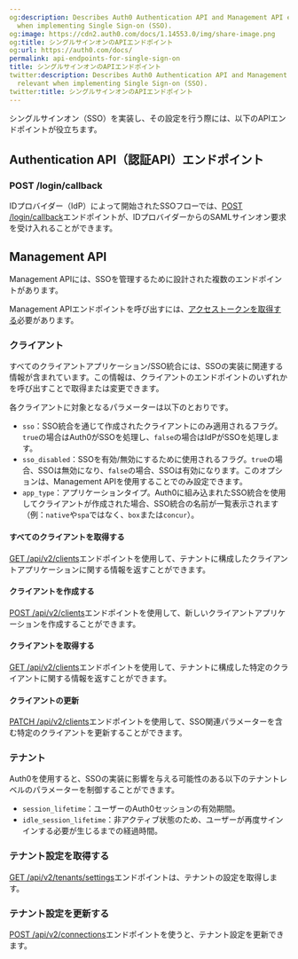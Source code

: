 ```yaml
---
og:description: Describes Auth0 Authentication API and Management API endpoints relevant
  when implementing Single Sign-on (SSO).
og:image: https://cdn2.auth0.com/docs/1.14553.0/img/share-image.png
og:title: シングルサインオンのAPIエンドポイント
og:url: https://auth0.com/docs/
permalink: api-endpoints-for-single-sign-on
title: シングルサインオンのAPIエンドポイント
twitter:description: Describes Auth0 Authentication API and Management API endpoints
  relevant when implementing Single Sign-on (SSO).
twitter:title: シングルサインオンのAPIエンドポイント
---
```


シングルサインオン（SSO）を実装し、その設定を行う際には、以下のAPIエンドポイントが役立ちます。

## Authentication API（認証API）エンドポイント

### POST /login/callback

IDプロバイダー（IdP）によって開始されたSSOフローでは、[POST /login/callback](https://auth0.com/docs/api/authentication#idp-initiated-single-sign-on-sso-flow)エンドポイントが、IDプロバイダーからのSAMLサインオン要求を受け入れることができます。

## Management API

Management APIには、SSOを管理するために設計された複数のエンドポイントがあります。

Management APIエンドポイントを呼び出すには、[アクセストークンを取得する](https://auth0.com/docs/api/management/v2/tokens)必要があります。

### クライアント

すべてのクライアントアプリケーション/SSO統合には、SSOの実装に関連する情報が含まれています。この情報は、クライアントのエンドポイントのいずれかを呼び出すことで取得または変更できます。

各クライアントに対象となるパラメーターは以下のとおりです。

* `sso`：SSO統合を通じて作成されたクライアントにのみ適用されるフラグ。`true`の場合はAuth0がSSOを処理し、`false`の場合はIdPがSSOを処理します。
* `sso_disabled`：SSOを有効/無効にするために使用されるフラグ。`true`の場合、SSOは無効になり、`false`の場合、SSOは有効になります。このオプションは、Management APIを使用することでのみ設定できます。
* `app_type`：アプリケーションタイプ。Auth0に組み込まれたSSO統合を使用してクライアントが作成された場合、SSO統合の名前が一覧表示されます（例：`native`や`spa`ではなく、`box`または`concur`）。

#### すべてのクライアントを取得する

[GET /api/v2/clients](/api/management/v2#!/Clients/get_clients)エンドポイントを使用して、テナントに構成したクライアントアプリケーションに関する情報を返すことができます。

#### クライアントを作成する

[POST /api/v2/clients](/api/management/v2#!/Clients/post_clients)エンドポイントを使用して、新しいクライアントアプリケーションを作成することができます。

#### クライアントを取得する

[GET /api/v2/clients](/api/management/v2#!/Clients/get_clients_by_id)エンドポイントを使用して、テナントに構成した特定のクライアントに関する情報を返すことができます。

#### クライアントの更新

[PATCH /api/v2/clients](/api/management/v2#!/Clients/patch_clients_by_id)エンドポイントを使用して、SSO関連パラメーターを含む特定のクライアントを更新することができます。

### テナント

Auth0を使用すると、SSOの実装に影響を与える可能性のある以下のテナントレベルのパラメーターを制御することができます。

* `session_lifetime`：ユーザーのAuth0セッションの有効期間。
* `idle_session_lifetime`：非アクティブ状態のため、ユーザーが再度サインインする必要が生じるまでの経過時間。

### テナント設定を取得する

[GET /api/v2/tenants/settings](/api/management/v2#!/Tenants/get_settings)エンドポイントは、テナントの設定を取得します。

### テナント設定を更新する

[POST /api/v2/connections](/api/management/v2#!/Tenants/patch_settings)エンドポイントを使うと、テナント設定を更新できます。